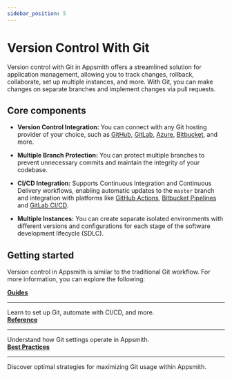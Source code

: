 ```yaml
---
sidebar_position: 5
---
```


# Version Control With Git

Version control with Git in Appsmith offers a streamlined solution for application management, allowing you to track changes, rollback, collaborate, set up multiple instances, and more. With Git, you can make changes on separate branches and implement changes via pull requests.

## Core components



- **Version Control Integration:** You can connect with any Git hosting provider of your choice, such as [GitHub](/advanced-concepts/version-control-with-git/guides/setup-github), [GitLab](/advanced-concepts/version-control-with-git/guides/setup-gitlab), [Azure](/advanced-concepts/version-control-with-git/guides/setup-azure), [Bitbucket](/advanced-concepts/version-control-with-git/guides/setup-bitbucket), and more.

- **Multiple Branch Protection:** You can protect multiple branches to prevent unnecessary commits and maintain the integrity of your codebase.

- **CI/CD Integration:** Supports Continuous Integration and Continuous Delivery workflows, enabling automatic updates to the `master` branch and integration with platforms like [GitHub Actions](/advanced-concepts/version-control-with-git/cd-with-github-actions), [Bitbucket Pipelines](/advanced-concepts/version-control-with-git/cd-with-bitbucket) and [GitLab CI/CD](/advanced-concepts/version-control-with-git/cd-with-gitlab).

- **Multiple Instances:** You can create separate isolated environments with different versions and configurations for each stage of the software development lifecycle (SDLC).



## Getting started

Version control in Appsmith is similar to the traditional Git workflow. For more information, you can explore the following:


<div className="containerGridSampleApp">
   <div className="containerColumnSampleApp columnGrid column-one">
       <div className="containerCol">
           <a href="/advanced-concepts/version-control-with-git/guides/overview"><strong>Guides</strong></a>
       </div>
       <hr/>
       <div className="containerDescription">
           Learn to set up Git, automate with CI/CD, and more.
       </div>
   </div>
   <div className="containerColumnSampleApp columnGrid column-two">
       <div className="containerCol">
           <a href="/advanced-concepts/version-control-with-git/reference/git-settings"><strong>Reference</strong></a>
       </div>
       <hr/>
       <div className="containerDescription">
          Understand how Git settings operate in Appsmith.
       </div>
   </div>
   <div className="containerColumnSampleApp columnGrid column-three">
       <div className="containerCol">
           <a href="/advanced-concepts/version-control-with-git/best-practices"><strong>Best Practices</strong></a>
       </div>
       <hr/>
       <div className="containerDescription">
          Discover optimal strategies for maximizing Git usage within Appsmith.
       </div>
   </div>
</div>